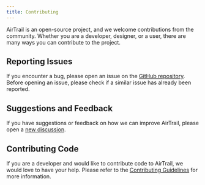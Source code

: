 ```yaml
---
title: Contributing
---
```


AirTrail is an open-source project, and we welcome contributions from the community.
Whether you are a developer, designer, or a user, there are many ways you can contribute to the project.

## Reporting Issues

If you encounter a bug, please open an issue on the [GitHub repository](https://github.com/JohanOhly/AirTrail/issues).
Before opening an issue, please check if a similar issue has already been reported.

## Suggestions and Feedback

If you have suggestions or feedback on how we can improve AirTrail, please open
a [new discussion](https://github.com/johanohly/AirTrail/discussions/new).

## Contributing Code

If you are a developer and would like to contribute code to AirTrail, we would love to have your help.
Please refer to the [Contributing Guidelines](/docs/development/contributing-guidelines) for more information.
